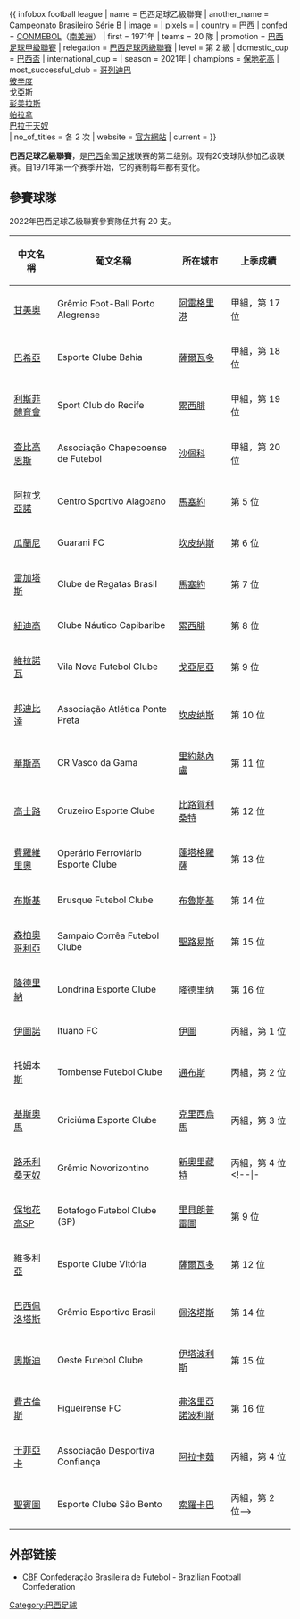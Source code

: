 {{ infobox football league
| name                 = 巴西足球乙級聯賽
| another_name         = Campeonato Brasileiro Série B
| image                = 
| pixels               = 
| country              = 巴西
| confed               = [[南美洲足球協會|CONMEBOL]]（[[南美洲|南美洲]]）
| first                = 1971年
| teams                = 20 隊
| promotion            = [[巴西足球甲級聯賽|巴西足球甲級聯賽]]
| relegation           = [[巴西足球丙級聯賽|巴西足球丙級聯賽]]
| level                = 第 2 級
| domestic_cup         = [[巴西盃|巴西盃]]
| international_cup    = 
| season               = 2021年
| champions            = [[保地花高足球競賽會|保地花高]]
| most_successful_club = [[科里蒂巴足球俱乐部|哥列迪巴]]<br /> [[派桑杜体育俱乐部|彼辛度]]<br /> [[戈亞斯體育會|戈亞斯]]<br /> [[彭美拉斯體育會|彭美拉斯]]<br /> [[帕拉拿球會|帕拉拿]]<br /> [[巴拉干天奴紅牛|巴拉干天奴]]<br /> 
| no_of_titles         = 各 2 次
| website              = [https://web.archive.org/web/20121016052421/http://www.cbf.com.br/noticias/competicoes/campeonato-brasileiro---serie-b 官方網站]
| current              = 
}}

'''巴西足球乙級聯賽'''，是[[巴西|巴西]]全国[[足球|足球]]联赛的第二级别。现有20支球队参加乙级联赛。自1971年第一个赛季开始，它的赛制每年都有变化。

== 參賽球隊 ==
2022年巴西足球乙級聯賽參賽隊伍共有 20 支。

{| class="wikitable" style=font-size:100%
|-
!中文名稱
!葡文名稱
!所在城市
!上季成績
|-
|[[甘美奧阿雷格里港足球會|甘美奧]] || Grêmio Foot-Ball Porto Alegrense || [[阿雷格里港|阿雷格里港]] || 甲組，第 17 位
|-
|[[巴伊亞競技俱樂部|巴希亞]] || Esporte Clube Bahia || [[薩爾瓦多_(巴西)|薩爾瓦多]] || 甲組，第 18 位
|-
|[[利斯菲體育會|利斯菲體育會]] || Sport Club do Recife || [[累西腓|累西腓]] || 甲組，第 19 位
|-
|[[查比高恩斯足球會|查比高恩斯]] || Associação Chapecoense de Futebol || [[沙佩科|沙佩科]] || 甲組，第 20 位
|-
|[[阿拉戈亞諾體育會|阿拉戈亞諾]] || Centro Sportivo Alagoano || [[馬塞約|馬塞約]] || 第 5 位
|-
|[[瓜拉尼足球俱樂部|瓜蘭尼]] || Guarani FC || [[坎皮纳斯|坎皮纳斯]] || 第 6 位
|-
|[[巴西雷加塔斯俱樂部|雷加塔斯]] || Clube de Regatas Brasil || [[馬塞約|馬塞約]] || 第 7 位
|-
|[[紐迪高體育會|紐迪高]] || Clube Náutico Capibaribe || [[累西腓|累西腓]] || 第 8 位
|-
|[[維拉诺瓦足球俱樂部|維拉諾瓦]] || Vila Nova Futebol Clube || [[戈亞尼亞|戈亞尼亞]] || 第 9 位
|-
|[[邦迪比達體育會|邦迪比達]] || Associação Atlética Ponte Preta || [[坎皮纳斯|坎皮纳斯]] || 第 10 位
|-
|[[華斯高達伽馬划艇會|華斯高]] || CR Vasco da Gama || [[里約熱內盧|里約熱內盧]] || 第 11 位
|-
|[[高士路體育會|高士路]] || Cruzeiro Esporte Clube || [[比路賀利桑特|比路賀利桑特]] || 第 12 位
|-
|[[費羅維里奧體育會|費羅維里奧]] || Operário Ferroviário Esporte Clube || [[蓬塔格羅薩|蓬塔格羅薩]] || 第 13 位
|-
|[[布斯基足球會|布斯基]] || Brusque Futebol Clube || [[布魯斯基|布魯斯基]] || 第 14 位
|-
|[[森柏奧哥利亞足球會|森柏奧哥利亞]] || Sampaio Corrêa Futebol Clube || [[圣路易斯_(馬拉尼昂州)|聖路易斯]] || 第 15 位
|-
|[[隆德里納體育會|隆德里納]] || Londrina Esporte Clube || [[隆德里纳|隆德里纳]] || 第 16 位
|-
|[[伊圖諾足球會|伊圖諾]] || Ituano FC || [[伊圖|伊圖]] || 丙組，第 1 位
|-
|[[通布斯足球俱樂部|托姆本斯]] || Tombense Futebol Clube || [[通布斯|通布斯]] || 丙組，第 2 位
|-
|[[克里西烏馬競技俱樂部|基斯奧馬]] || Criciúma Esporte Clube || [[克里西烏馬|克里西烏馬]] || 丙組，第 3 位
|-
|[[路禾利桑天奴|路禾利桑天奴]] || Grêmio Novorizontino || [[新奧里藏特_(聖保羅州)|新奧里藏特]] || 丙組，第 4 位
<!--|-
|[[帕拉拿球會|帕拉拿]] || Paraná Clube || [[庫里奇巴|庫里奇巴]] || 第 6 位
|-
|[[保地花高SP足球會|保地花高SP]] || Botafogo Futebol Clube (SP) || [[里貝朗普雷圖|里貝朗普雷圖]] || 第 9 位
|-
|[[維多利亞體育俱樂部|維多利亞]] || Esporte Clube Vitória || [[薩爾瓦多_(巴西)|薩爾瓦多]] || 第 12 位
|-
|[[巴西佩洛塔斯體育會|巴西佩洛塔斯]] || Grêmio Esportivo Brasil || [[佩洛塔斯|佩洛塔斯]] || 第 14 位
|-
|[[奧斯迪足球會|奧斯迪]] || Oeste Futebol Clube || [[伊塔波利斯|伊塔波利斯]] || 第 15 位
|-
|[[費古倫斯足球會|費古倫斯]] || Figueirense FC || [[弗洛里亞諾波利斯|弗洛里亞諾波利斯]] || 第 16 位
|-
|[[干菲亞卡體育會|干菲亞卡]] || Associação Desportiva Confiança || [[阿拉卡茹|阿拉卡茹]] || 丙組，第 4 位
|-
|[[聖賓圖體育會|聖賓圖]] || Esporte Clube São Bento || [[索羅卡巴|索羅卡巴]] || 丙組，第 2 位-->
|}

==外部链接==
* [http://www.cbf.com.br/ CBF] {{Wayback|url=http://www.cbf.com.br/ |date=20161203011059 }} Confederação Brasileira de Futebol - Brazilian Football Confederation

[[Category:巴西足球|Category:巴西足球]]